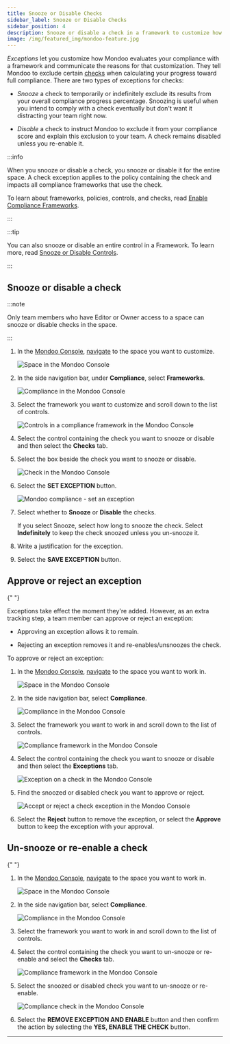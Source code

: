 ```yaml
---
title: Snooze or Disable Checks
sidebar_label: Snooze or Disable Checks
sidebar_position: 4
description: Snooze or disable a check in a framework to customize how Mondoo evaluates your compliance with that framework
image: /img/featured_img/mondoo-feature.jpg
---
```


_Exceptions_ let you customize how Mondoo evaluates your compliance with a framework and communicate the reasons for that customization. They tell Mondoo to exclude certain [checks](/platform/compliance/monitor/frameworks/) when calculating your progress toward full compliance. There are two types of exceptions for checks:

- _Snooze_ a check to temporarily or indefinitely exclude its results from your overall compliance progress percentage. Snoozing is useful when you intend to comply with a check eventually but don't want it distracting your team right now.

- _Disable_ a check to instruct Mondoo to exclude it from your compliance score and explain this exclusion to your team. A check remains disabled unless you re-enable it.

:::info

When you snooze or disable a check, you snooze or disable it for the entire space. A check exception applies to the policy containing the check and impacts all compliance frameworks that use the check.

To learn about frameworks, policies, controls, and checks, read [Enable Compliance Frameworks](/platform/compliance/monitor/frameworks/).

:::

:::tip

You can also snooze or disable an entire control in a Framework. To learn more, read [Snooze or Disable Controls](/platform/compliance/customize/exceptions/).

:::

## Snooze or disable a check

:::note

Only team members who have Editor or Owner access to a space can snooze or disable checks in the space.

:::

1. In the [Mondoo Console](https://console.mondoo.com), [navigate](/platform/start/navigate/) to the space you want to customize.

   ![Space in the Mondoo Console](/img/platform/security/monitor-org.png)

2. In the side navigation bar, under **Compliance**, select **Frameworks**.

   ![Compliance in the Mondoo Console](/img/platform/compliance/home.png)

3. Select the framework you want to customize and scroll down to the list of controls.

   ![Controls in a compliance framework in the Mondoo Console](/img/platform/compliance/controls.png)

4. Select the control containing the check you want to snooze or disable and then select the **Checks** tab.

5. Select the box beside the check you want to snooze or disable.

   ![Check in the Mondoo Console](/img/platform/compliance/select-check.png)

6. Select the **SET EXCEPTION** button.

   ![Mondoo compliance - set an exception](/img/platform/compliance/set-exception-check.png)

7. Select whether to **Snooze** or **Disable** the checks.

   If you select Snooze, select how long to snooze the check. Select **Indefinitely** to keep the check snoozed unless you un-snooze it.

8. Write a justification for the exception.

9. Select the **SAVE EXCEPTION** button.

## Approve or reject an exception


<Partial />{" "}

Exceptions take effect the moment they're added. However, as an extra tracking step, a team member can approve or reject an exception:

- Approving an exception allows it to remain.

- Rejecting an exception removes it and re-enables/unsnoozes the check.

To approve or reject an exception:

1. In the [Mondoo Console](https://console.mondoo.com), [navigate](/platform/start/navigate/) to the space you want to work in.

   ![Space in the Mondoo Console](/img/platform/security/monitor-org.png)

2. In the side navigation bar, select **Compliance**.

   ![Compliance in the Mondoo Console](/img/platform/compliance/home.png)

3. Select the framework you want to work in and scroll down to the list of controls.

   ![Compliance framework in the Mondoo Console](/img/platform/compliance/controls.png)

4. Select the control containing the check you want to snooze or disable and then select the **Exceptions** tab.

   ![Exception on a check in the Mondoo Console](/img/platform/compliance/checks-with-exception.png)

5. Find the snoozed or disabled check you want to approve or reject.

   ![Accept or reject a check exception in the Mondoo Console](/img/platform/compliance/accept-reject.png)

6. Select the **Reject** button to remove the exception, or select the **Approve** button to keep the exception with your approval.

## Un-snooze or re-enable a check


<Partial />{" "}

1. In the [Mondoo Console](https://console.mondoo.com), [navigate](/platform/start/navigate/) to the space you want to work in.

   ![Space in the Mondoo Console](/img/platform/security/monitor-org.png)

2. In the side navigation bar, select **Compliance**.

   ![Compliance in the Mondoo Console](/img/platform/compliance/home.png)

3. Select the framework you want to work in and scroll down to the list of controls.

4. Select the control containing the check you want to un-snooze or re-enable and select the **Checks** tab.

   ![Compliance framework in the Mondoo Console](/img/platform/compliance/checks-with-exception.png)

5. Select the snoozed or disabled check you want to un-snooze or re-enable.

   ![Compliance check in the Mondoo Console](/img/platform/compliance/re-enable-check.png)

6. Select the **REMOVE EXCEPTION AND ENABLE** button and then confirm the action by selecting the **YES, ENABLE THE CHECK** button.

---
